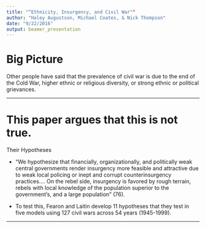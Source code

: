 ```yaml
---
title: "“Ethnicity, Insurgency, and Civil War""
author: "Haley Augustson, Michael Coates, & Nick Thompson"
date: "9/22/2016"
output: beamer_presentation
---
```


# Big Picture 

Other people have said that the prevalence of civil war is due to the end of the Cold War, higher ethnic or religious diversity, or strong ethnic or political grievances.  

----

# This paper argues that this is not true.  

Their Hypotheses

* “We hypothesize that financially, organizationally, and politically weak central governments render insurgency more feasible and attractive due to weak local policing or inept and corrupt counterinsurgency practices…. On the rebel side, insurgency is favored by rough terrain, rebels with local knowledge of the population superior to the government’s, and a large population” (76).

* To test this, Fearon and Laitin develop 11 hypotheses that they test in five models using 127 civil wars across 54 years (1945-1999).

----


